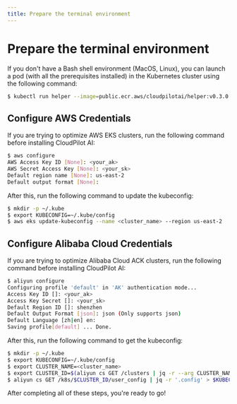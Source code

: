 ```yaml
---
title: Prepare the terminal environment
---
```


# Prepare the terminal environment

If you don't have a Bash shell environment (MacOS, Linux), you can launch a pod (with all the prerequisites installed) in the Kubernetes cluster using the following command:
```sh
$ kubectl run helper --image=public.ecr.aws/cloudpilotai/helper:v0.3.0 -it --rm --restart=Never -- /bin/bash
```

## Configure AWS Credentials

If you are trying to optimize AWS EKS clusters, run the following command before installing CloudPilot AI:

```sh
$ aws configure
AWS Access Key ID [None]: <your_ak>
AWS Secret Access Key [None]: <your_sk>
Default region name [None]: us-east-2
Default output format [None]:
```

After this, run the following command to update the kubeconfig:

```sh
$ mkdir -p ~/.kube
$ export KUBECONFIG=~/.kube/config
$ aws eks update-kubeconfig --name <cluster_name> --region us-east-2
```

## Configure Alibaba Cloud Credentials

If you are trying to optimize Alibaba Cloud ACK clusters, run the following command before installing CloudPilot AI:

```sh
$ aliyun configure
Configuring profile 'default' in 'AK' authentication mode...
Access Key ID []: <your_ak>
Access Key Secret []: <your_sk>
Default Region ID []: shenzhen
Default Output Format [json]: json (Only supports json)
Default Language [zh|en] en:
Saving profile[default] ... Done.
```

After this, run the following command to get the kubeconfig:

```sh
$ mkdir -p ~/.kube
$ export KUBECONFIG=~/.kube/config
$ export CLUSTER_NAME=<cluster_name>
$ export CLUSTER_ID=$(aliyun cs GET /clusters | jq -r --arg CLUSTER_NAME "$CLUSTER_NAME" '.[] | select(.name == $CLUSTER_NAME) | .cluster_id')
$ aliyun cs GET /k8s/$CLUSTER_ID/user_config | jq -r '.config' > $KUBECONFIG
```

After completing all of these steps, you're ready to go!

